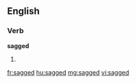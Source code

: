 ==English==

===Verb===
'''sagged'''

# {{past of|sag}}

[[fr:sagged]]
[[hu:sagged]]
[[mg:sagged]]
[[vi:sagged]]